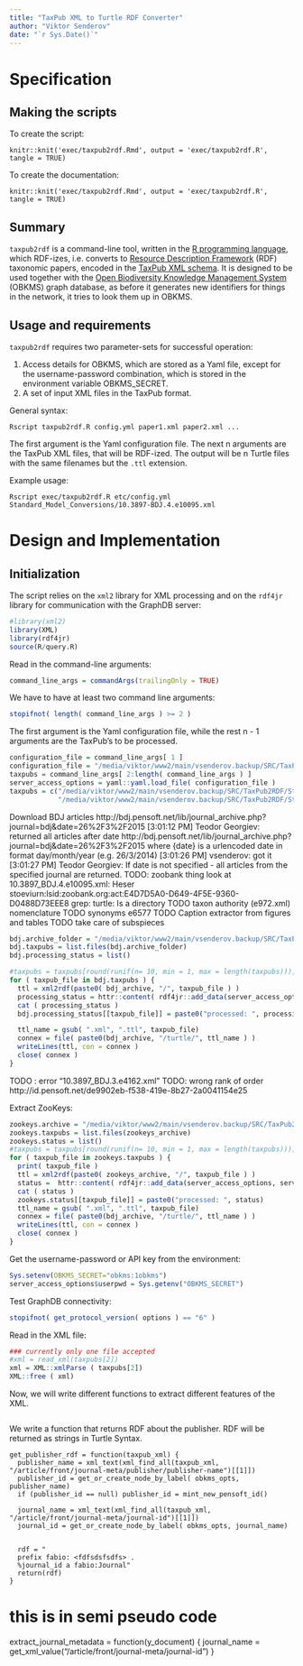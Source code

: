 ```yaml
---
title: "TaxPub XML to Turtle RDF Converter"
author: "Viktor Senderov"
date: "`r Sys.Date()`"
---
```


# Specification

## Making the scripts

To create the script:
```
knitr::knit('exec/taxpub2rdf.Rmd', output = 'exec/taxpub2rdf.R', tangle = TRUE)
```

To create the documentation:
```
knitr::knit('exec/taxpub2rdf.Rmd', output = 'exec/taxpub2rdf.R', tangle = TRUE)
```

## Summary

`taxpub2rdf` is a command-line tool, written in the [R programming language](https://cran.r-project.org/), which RDF-izes, i.e. converts to [Resource Description Framework](https://www.w3.org/RDF/) (RDF) taxonomic papers, encoded in the [TaxPub XML schema](http://htmlpreview.github.io/?https://github.com/tcatapano/TaxPub/blob/master/documentation/tp-taxon-treatment.html). It is designed to be used together with the [Open Biodiversity Knowledge Management System](http://openbkms.blogspot.com) (OBKMS) graph database, as before it generates new identifiers for things in the network, it tries to look them up in OBKMS.

## Usage and requirements

`taxpub2rdf` requires two parameter-sets for successful operation:

1. Access details for OBKMS, which are stored as a Yaml file, except for the username-password combination, which is stored in the environment variable OBKMS_SECRET.
2. A set of input XML files in the TaxPub format.

General syntax:
```
Rscript taxpub2rdf.R config.yml paper1.xml paper2.xml ...
```

The first argument is the Yaml configuration file. The next n arguments are the TaxPub XML files, that will be RDF-ized. The output will be n Turtle files with the same filenames but the `.ttl` extension.

Example usage:
```
Rscript exec/taxpub2rdf.R etc/config.yml Standard_Model_Conversions/10.3897-BDJ.4.e10095.xml
```

# Design and Implementation

## Initialization

The script relies on the `xml2` library for XML processing and on the `rdf4jr` library for communication with the GraphDB server:

```r
#library(xml2)
library(XML)
library(rdf4jr)
source(R/query.R)
```

Read in the command-line arguments:

```r
command_line_args = commandArgs(trailingOnly = TRUE)
```

We have to have at least two command line arguments:

```r
stopifnot( length( command_line_args ) >= 2 )
```

The first argument is the Yaml configuration file, while the rest n - 1 arguments are the TaxPub's to be processed.

```r
configuration_file = command_line_args[ 1 ]
configuration_file = "/media/viktor/www2/main/vsenderov.backup/SRC/TaxPub2RDF/etc/config.yml"
taxpubs = command_line_args[ 2:length( command_line_args ) ]
server_access_options = yaml::yaml.load_file( configuration_file )
taxpubs = c("/media/viktor/www2/main/vsenderov.backup/SRC/TaxPub2RDF/Standard_Model_Conversions/10.3897-BDJ.4.e10095.xml", 
            "/media/viktor/www2/main/vsenderov.backup/SRC/TaxPub2RDF/Standard_Model_Conversions/bdj4701.xml")
```

Download BDJ articles
http://bdj.pensoft.net/lib/journal_archive.php?journal=bdj&date=26%2F3%2F2015
[3:01:12 PM] Teodor Georgiev: returned all articles after date
http://bdj.pensoft.net/lib/journal_archive.php?journal=bdj&date=26%2F3%2F2015
where {date} is a urlencoded date in format day/month/year 
(e.g. 26/3/2014)
[3:01:26 PM] vsenderov: got it
[3:01:27 PM] Teodor Georgiev: 
If date is not specified - all articles from the specified journal are 
returned.
TODO: zoobank thing
look at 10.3897_BDJ.4.e10095.xml:          <tp:taxon-name><tp:taxon-name-part taxon-name-part-type="genus">Heser</tp:taxon-name-part> <tp:taxon-name-part taxon-name-part-type="species">stoevi</tp:taxon-name-part><object-id content-type="zoobank" xlink:type="simple" object-id-type="ZooBank">urn:lsid:zoobank.org:act:E4D7D5A0-D649-4F5E-9360-D0488D73EEE8</object-id></tp:taxon-name>
grep: turtle: Is a directory
TODO taxon authority (e972.xml) nomenclature
TODO  synonyms e6577
TODO Caption extractor from figures and tables
TODO take care of subspieces
```r
bdj.archive_folder = "/media/viktor/www2/main/vsenderov.backup/SRC/TaxPub2RDF/BDJ_Archive"
bdj.taxpubs = list.files(bdj.archive_folder)
bdj.processing_status = list()

#taxpubs = taxpubs[round(runif(n= 10, min = 1, max = length(taxpubs)))]
for ( taxpub_file in bdj.taxpubs ) {
  ttl = xml2rdf(paste0( bdj_archive, "/", taxpub_file ) ) 
  processing_status = httr::content( rdf4jr::add_data(server_access_options, server_access_options$repository, ttl), as="text" ) 
  cat ( processing_status )
  bdj.processing_status[[taxpub_file]] = paste0("processed: ", processing_status)

  ttl_name = gsub( ".xml", ".ttl", taxpub_file)
  connex = file( paste0(bdj_archive, "/turtle/", ttl_name ) )
  writeLines(ttl, con = connex )
  close( connex )
}
```

TODO : error "10.3897_BDJ.3.e4162.xml"
TODO: wrong rank of order http://id.pensoft.net/de9902eb-f538-419e-8b27-2a0041154e25

Extract ZooKeys:

```r
zookeys.archive = "/media/viktor/www2/main/vsenderov.backup/SRC/TaxPub2RDF/ZooKeys_Archive"
zookeys.taxpubs = list.files(zookeys_archive)
zookeys.status = list()
#taxpubs = taxpubs[round(runif(n= 10, min = 1, max = length(taxpubs)))]
for ( taxpub_file in zookeys.taxpubs ) {
  print( taxpub_file )
  ttl = xml2rdf(paste0( zookeys_archive, "/", taxpub_file ) ) 
  status =  httr::content( rdf4jr::add_data(server_access_options, server_access_options$repository, ttl), as="text")
  cat ( status )
  zookeys.status[[taxpub_file]] = paste0("processed: ", status)
  ttl_name = gsub( ".xml", ".ttl", taxpub_file)
  connex = file( paste0(bdj_archive, "/turtle/", ttl_name ) )
  writeLines(ttl, con = connex )
  close( connex )
}
```

Get the username-password or API key from the environment:

```r
Sys.setenv(OBKMS_SECRET="obkms:1obkms")
server_access_options$userpwd = Sys.getenv("OBKMS_SECRET")
```

Test GraphDB connectivity:
```r
stopifnot( get_protocol_version( options ) == "6" )
```

Read in the XML file:
```r
### currently only one file accepted
#xml = read_xml(taxpubs[2])
xml = XML::xmlParse ( taxpubs[2])
XML::free ( xml)
```

Now, we will write different functions to extract different features of the XML.

```

```

We write a function that returns RDF about the publisher. RDF will be returned as strings in Turtle Syntax.
```
get_publisher_rdf = function(taxpub_xml) {
  publisher_name = xml_text(xml_find_all(taxpub_xml, "/article/front/journal-meta/publisher/publisher-name")[[1]])
  publisher_id = get_or_create_node_by_label( obkms_opts, publisher_name) 
  if (publisher_id == null) publisher_id = mint_new_pensoft_id()
  
  journal_name = xml_text(xml_find_all(taxpub_xml, "/article/front/journal-meta/journal-id")[[1]])
  journal_id = get_or_create_node_by_label( obkms_opts, journal_name)
  
  
  rdf = "
  prefix fabio: <fdfsdsfsdfs> .
  %journal_id a fabio:Journal"
  return(rdf)
}
```

# this is in semi pseudo code
extract_journal_metadata = function(y_document) {
  journal_name = get_xml_value("/article/front/journal-meta/journal-id")
}
